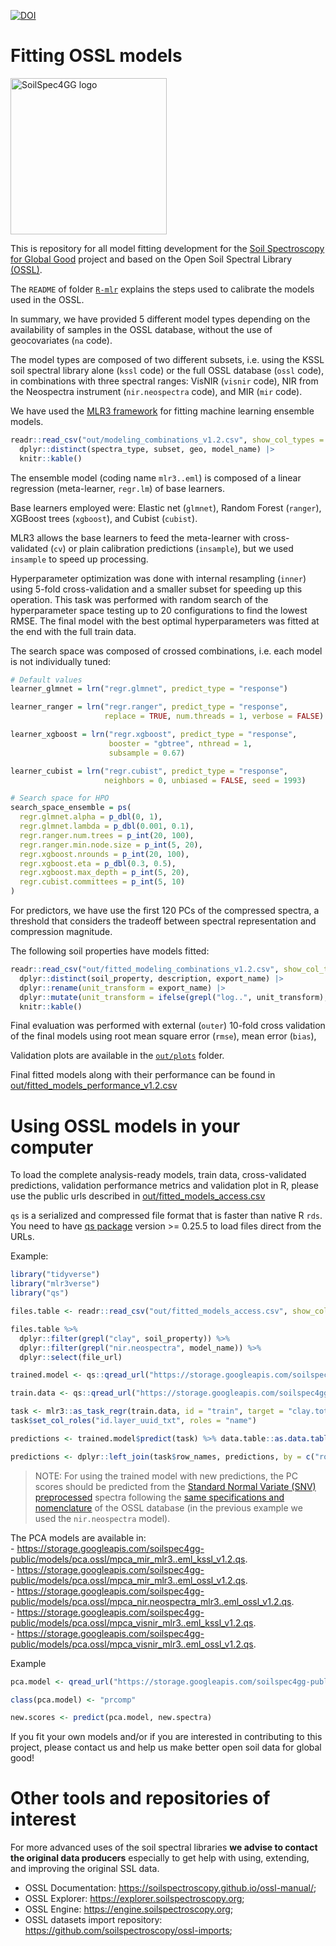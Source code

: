 [![DOI](https://zenodo.org/badge/doi/10.5281/zenodo.5759693.svg)](https://doi.org/10.5281/zenodo.5759693)

# Fitting OSSL models

[<img src="./img/soilspec4gg-logo_fc.png" alt="SoilSpec4GG logo" width="250"/>](https://soilspectroscopy.org/)

This is repository for all model fitting development for the [Soil Spectroscopy for Global
Good](https://soilspectroscopy.org) project and based on the Open Soil Spectral Library [(OSSL)](https://soilspectroscopy.github.io/ossl-manual/).

The `README` of folder [`R-mlr`](R-mlr/README.md) explains the steps used to calibrate the models used in the OSSL.

In summary, we have provided 5 different model types depending on the availability of samples in the OSSL database, without the use of geocovariates (`na` code).

The model types are composed of two different subsets, i.e. using the KSSL soil spectral library alone (`kssl` code) or the full OSSL database (`ossl` code), in combinations with three spectral ranges: VisNIR (`visnir` code), NIR from the Neospectra instrument (`nir.neospectra` code), and MIR (`mir` code).

We have used the [MLR3 framework](https://mlr3book.mlr-org.com/) for fitting machine learning ensemble models.

```r
readr::read_csv("out/modeling_combinations_v1.2.csv", show_col_types = FALSE) |>
  dplyr::distinct(spectra_type, subset, geo, model_name) |>
  knitr::kable()
```

The ensemble model (coding name `mlr3..eml`) is composed of a linear regression (meta-learner, `regr.lm`) of base learners.

Base learners employed were: Elastic net (`glmnet`), Random Forest (`ranger`), XGBoost trees (`xgboost`), and Cubist (`cubist`).

MLR3 allows the base learners to feed the meta-learner with cross-validated (`cv`) or plain calibration predictions (`insample`), but we used `insample` to speed up processing.

Hyperparameter optimization was done with internal resampling (`inner`) using 5-fold cross-validation and a smaller subset for speeding up this operation. This task was performed with random search of the hyperparameter space testing up to 20 configurations to find the lowest RMSE. The final model with the best optimal hyperparameters was fitted at the end with the full train data.

The search space was composed of crossed combinations, i.e. each model is not individually tuned:

```r
# Default values
learner_glmnet = lrn("regr.glmnet", predict_type = "response")

learner_ranger = lrn("regr.ranger", predict_type = "response",
                     replace = TRUE, num.threads = 1, verbose = FALSE)

learner_xgboost = lrn("regr.xgboost", predict_type = "response",
                      booster = "gbtree", nthread = 1,
                      subsample = 0.67)

learner_cubist = lrn("regr.cubist", predict_type = "response",
                     neighbors = 0, unbiased = FALSE, seed = 1993)

# Search space for HPO
search_space_ensemble = ps(
  regr.glmnet.alpha = p_dbl(0, 1),
  regr.glmnet.lambda = p_dbl(0.001, 0.1),
  regr.ranger.num.trees = p_int(20, 100),
  regr.ranger.min.node.size = p_int(5, 20),
  regr.xgboost.nrounds = p_int(20, 100),
  regr.xgboost.eta = p_dbl(0.3, 0.5),
  regr.xgboost.max_depth = p_int(5, 20),
  regr.cubist.committees = p_int(5, 10)
)
```

For predictors, we have use the first 120 PCs of the compressed spectra, a threshold that considers the tradeoff between spectral representation and compression magnitude.

The following soil properties have models fitted:
```r
readr::read_csv("out/fitted_modeling_combinations_v1.2.csv", show_col_types = FALSE) |>
  dplyr::distinct(soil_property, description, export_name) |>
  dplyr::rename(unit_transform = export_name) |>
  dplyr::mutate(unit_transform = ifelse(grepl("log..", unit_transform), "log1p", "original")) |>
  knitr::kable()
```

Final evaluation was performed with external (`outer`) 10-fold cross validation of the final models using root mean square error (`rmse`), mean error (`bias`),  

Validation plots are available in the [`out/plots`](out/plots) folder.

Final fitted models along with their performance can be found in
[out/fitted_models_performance_v1.2.csv](out/fitted_models_performance_v1.2.csv)

# Using OSSL models in your computer

To load the complete analysis-ready models, train data, cross-validated predictions, validation performance metrics and validation plot in R, please use the public urls described in [out/fitted_models_access.csv](out/fitted_models_access.csv)

`qs` is a serialized and compressed file format that is faster than native R `rds`. You need to have [qs package](https://github.com/traversc/qs) version >= 0.25.5 to load files direct from the URLs.

Example:
```r
library("tidyverse")
library("mlr3verse")
library("qs")

files.table <- readr::read_csv("out/fitted_models_access.csv", show_col_types = F)

files.table %>%
  dplyr::filter(grepl("clay", soil_property)) %>%
  dplyr::filter(grepl("nir.neospectra", model_name)) %>%
  dplyr::select(file_url)

trained.model <- qs::qread_url("https://storage.googleapis.com/soilspec4gg-public/models/clay.tot_usda.a334_w.pct/model_nir.neospectra_mlr3..eml_ossl_na_v1.2.qs")

train.data <- qs::qread_url("https://storage.googleapis.com/soilspec4gg-public/models/clay.tot_usda.a334_w.pct/task_nir.neospectra_mlr3..eml_ossl_na_v1.2.qs")

task <- mlr3::as_task_regr(train.data, id = "train", target = "clay.tot_usda.a334_w.pct", type = "regression")
task$set_col_roles("id.layer_uuid_txt", roles = "name")

predictions <- trained.model$predict(task) %>% data.table::as.data.table()

predictions <- dplyr::left_join(task$row_names, predictions, by = c("row_id" = "row_ids"))
```

> NOTE: For using the trained model with new predictions, the PC scores should be predicted from the [Standard Normal Variate (SNV) preprocessed](https://cran.r-project.org/web/packages/prospectr/vignettes/prospectr.html#scatter-and-baseline-corrections) spectra following the [same specifications and nomenclature](https://soilspectroscopy.github.io/ossl-manual/neospectra-database.html#database-description) of the OSSL database (in the previous example we used the `nir.neospectra` model).

The PCA models are available in:  
- [https://storage.googleapis.com/soilspec4gg-public/models/pca.ossl/mpca_mir_mlr3..eml_kssl_v1.2.qs](https://storage.googleapis.com/soilspec4gg-public/models/pca.ossl/mpca_mir_mlr3..eml_kssl_v1.2.qs).  
- [https://storage.googleapis.com/soilspec4gg-public/models/pca.ossl/mpca_mir_mlr3..eml_ossl_v1.2.qs](https://storage.googleapis.com/soilspec4gg-public/models/pca.ossl/mpca_mir_mlr3..eml_ossl_v1.2.qs).  
- [https://storage.googleapis.com/soilspec4gg-public/models/pca.ossl/mpca_nir.neospectra_mlr3..eml_ossl_v1.2.qs](https://storage.googleapis.com/soilspec4gg-public/models/pca.ossl/mpca_nir.neospectra_mlr3..eml_ossl_v1.2.qs).  
- [https://storage.googleapis.com/soilspec4gg-public/models/pca.ossl/mpca_visnir_mlr3..eml_kssl_v1.2.qs](https://storage.googleapis.com/soilspec4gg-public/models/pca.ossl/mpca_visnir_mlr3..eml_kssl_v1.2.qs).  
- [https://storage.googleapis.com/soilspec4gg-public/models/pca.ossl/mpca_visnir_mlr3..eml_ossl_v1.2.qs](https://storage.googleapis.com/soilspec4gg-public/models/pca.ossl/mpca_visnir_mlr3..eml_ossl_v1.2.qs).  

Example
```r
pca.model <- qread_url("https://storage.googleapis.com/soilspec4gg-public/models/pca.ossl/mpca_nir.neospectra_mlr3..eml_ossl_v1.2.qs")

class(pca.model) <- "prcomp"

new.scores <- predict(pca.model, new.spectra)
```

If you fit your own models and/or if you are interested in contributing to this project, please contact us and help us make better open soil data for global good!

# Other tools and repositories of interest

For more advanced uses of the soil spectral libraries **we advise to contact the original data producers** especially to get help with using, extending, and improving the original SSL data.

- OSSL Documentation: <https://soilspectroscopy.github.io/ossl-manual/>;
- OSSL Explorer: <https://explorer.soilspectroscopy.org>;
- OSSL Engine: <https://engine.soilspectroscopy.org>;
- OSSL datasets import repository: <https://github.com/soilspectroscopy/ossl-imports>;

